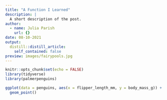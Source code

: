 ```yaml
---
title: "A Function I Learned"
description: |
  A short description of the post.
author:
  - name: Julia Parish
    url: {}
date: 08-10-2021
output:
  distill::distill_article:
    self_contained: false
preview: images/fairypools.jpg
---
```



```r
knitr::opts_chunk$set(echo = FALSE)
library(tidyverse)
library(palmerpenguins)

```

```r

ggplot(data = penguins, aes(x = flipper_length_mm, y = body_mass_g)) + 
  geom_point()

```



